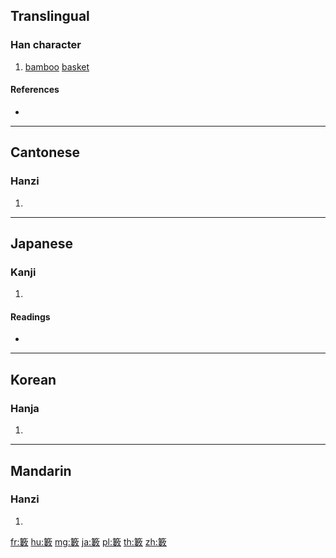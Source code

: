 {{character info/new}}
{{also|藪}}
==Translingual==

===Han character===
{{Han char|rn=118|rad=竹|as=15|sn=21|four=88448|canj=HLVK}}

# [[bamboo]] [[basket]]

====References====
* {{Han ref|kx=0903.390|dkj=26708|dj=1329.090|hdz=53027.230|uh=7C54|ud=31828|bh=F5E4|bd=62948}}

----

==Cantonese==

===Hanzi===
{{yue-hanzi|jyut=sou2|y=sóu}}

# {{defn|lang=yue|sort=竹15}}

----

==Japanese==

===Kanji===
{{ja-kanji|grade=|rs=竹15}}

# {{defn|lang=ja|sort=竹15}}

====Readings====
* {{ja-readings|on=[[す]] (su), [[そう]] (sō), [[しゅ]] (shu)|kun=[[こめあげさ]] (komeagesa)}}

----

==Korean==

===Hanja===
{{ko-hanja|hangeul=[[수]]|eumhun=|rv=su|mr=su|y=swu}}

# {{defn|lang=ko|sort=竹15}}

----

==Mandarin==

===Hanzi===
{{cmn-hanzi|pin=[[shù]] ([[shu4]]), [[sǒu]] ([[sou3]])|wg=shu<sup>4</sup>, sou<sup>3</sup>}}

# {{defn|lang=cmn|sort=竹15}}

[[fr:籔]]
[[hu:籔]]
[[mg:籔]]
[[ja:籔]]
[[pl:籔]]
[[th:籔]]
[[zh:籔]]